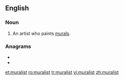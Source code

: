 ==English==

===Noun===
{{en-noun}}

# An artist who paints [[mural]]s.

===Anagrams===
* {{l|en|altruism}}
* {{l|en|ultraism}}

[[et:muralist]]
[[ro:muralist]]
[[tr:muralist]]
[[vi:muralist]]
[[zh:muralist]]